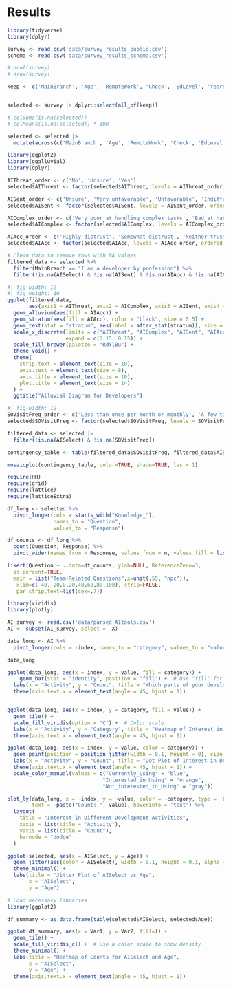 # Results

```r
library(tidyverse)
library(dplyr)

survey <- read.csv('data/survey_results_public.csv')
schema <- read.csv('data/survey_results_schema.csv')

# ncol(survey)
# nrow(survey)

keep <- c('MainBranch', 'Age', 'RemoteWork', 'Check', 'EdLevel', 'YearsCode', 'YearsCodePro', 'DevType', 'Country', 'ConvertedCompYearly', 'SOVisitFreq', 'SOAccount', 'SOPartFreq', 'SOComm', 'AISelect', 'AISent', 'AIAcc', 'AIComplex', 'AIThreat', 'ICorPM', 'WorkExp', 'Knowledge_1', 'Knowledge_2', 'Knowledge_3', 'Knowledge_4', 'Knowledge_5', 'Knowledge_6', 'Knowledge_7', 'Knowledge_8', 'Knowledge_9', 'TimeSearching', 'TimeAnswering', 'ProfessionalCloud', 'ProfessionalQuestion', 'Industry', 'JobSat', 'SurveyLength', 'SurveyEase')


selected <- survey |> dplyr::select(all_of(keep))

# colSums(is.na(selected))
# colMeans(is.na(selected)) * 100

selected <- selected |>
  mutate(across(c('MainBranch', 'Age', 'RemoteWork', 'Check', 'EdLevel', 'DevType', 'SOVisitFreq', 'SOAccount', 'SOPartFreq', 'SOComm', 'AISelect', 'AISent', 'AIAcc', 'AIComplex', 'AIThreat', 'ICorPM', 'Knowledge_1', 'Knowledge_2', 'Knowledge_3', 'Knowledge_4', 'Knowledge_5', 'Knowledge_6', 'Knowledge_7', 'Knowledge_8', 'Knowledge_9', 'TimeSearching', 'TimeAnswering', 'ProfessionalCloud', 'ProfessionalQuestion', 'JobSat', 'SurveyLength', 'SurveyEase'), as.factor))
```

```r
library(ggplot2)
library(ggalluvial)
library(dplyr)

AIThreat_order <- c('No', 'Unsure', 'Yes')
selected$AIThreat <- factor(selected$AIThreat, levels = AIThreat_order, ordered = TRUE)

AISent_order <- c('Unsure', 'Very unfavorable', 'Unfavorable', 'Indifferent', 'Favorable', 'Very favorable')
selected$AISent <- factor(selected$AISent, levels = AISent_order, ordered = TRUE)

AIComplex_order <- c('Very poor at handling complex tasks', 'Bad at handling complex tasks', 'Neither good or bad at handling complex tasks', 'Good, but not great at handling complex tasks', 'Very well at handling complex tasks')
selected$AIComplex <- factor(selected$AIComplex, levels = AIComplex_order, ordered = TRUE)

AIAcc_order <- c('Highly distrust', 'Somewhat distrust', 'Neither trust nor distrust', 'Somewhat trust', 'Highly trust')
selected$AIAcc <- factor(selected$AIAcc, levels = AIAcc_order, ordered = TRUE)

# Clean data to remove rows with NA values
filtered_data <- selected %>%
  filter(MainBranch == "I am a developer by profession") %>%
  filter(!is.na(AISelect) & !is.na(AISent) & !is.na(AIAcc) & !is.na(AIComplex) & !is.na(AIThreat))
```
```r
#| fig-width: 12
#| fig-height: 10
ggplot(filtered_data,
       aes(axis1 = AIThreat, axis2 = AIComplex, axis3 = AISent, axis4 = AIAcc)) +
  geom_alluvium(aes(fill = AIAcc)) +
  geom_stratum(aes(fill = AIAcc), color = "black", size = 0.5) +
  geom_text(stat = "stratum", aes(label = after_stat(stratum)), size = 2.5, color = "black") +
  scale_x_discrete(limits = c("AIThreat", "AIComplex", "AISent", "AIAcc"),
                   expand = c(0.15, 0.15)) +
  scale_fill_brewer(palette = "RdYlBu") +
  theme_void() +
  theme(
    strip.text = element_text(size = 10),
    axis.text = element_text(size = 8),
    axis.title = element_text(size = 10),
    plot.title = element_text(size = 14)
  ) +
  ggtitle("Alluvial Diagram for Developers")
```
```r
#| fig-width: 12
SOVisitFreq_order <- c('Less than once per month or monthly', 'A few times per month or weekly', 'A few times per week', 'Daily or almost daily', 'Multiple times per day')
selected$SOVisitFreq <- factor(selected$SOVisitFreq, levels = SOVisitFreq_order, ordered = TRUE)

filtered_data <- selected |>
  filter(!is.na(AISelect) & !is.na(SOVisitFreq))

contingency_table <- table(filtered_data$SOVisitFreq, filtered_data$AISelect)

mosaicplot(contingency_table, color=TRUE, shade=TRUE, las = 1)
```

```r
require(HH)
require(grid)
require(lattice)
require(latticeExtra)

df_long <- selected %>%
  pivot_longer(cols = starts_with("Knowledge_"),
               names_to = "Question",
               values_to = "Response")

df_counts <- df_long %>%
  count(Question, Response) %>%
  pivot_wider(names_from = Response, values_from = n, values_fill = list(n = 0))

likert(Question ~ .,data=df_counts, ylab=NULL, ReferenceZero=3,
  as.percent=TRUE,
  main = list("Team-Related Questions",x=unit(.55, "npc")),
   xlim=c(-40,-20,0,20,40,60,80,100), strip=FALSE,
   par.strip.text=list(cex=.7))
```

```r
library(viridis)
library(plotly)

AI_survey <- read.csv('data/parsed_AItools.csv')
AI <- subset(AI_survey, select = -X)

data_long <- AI %>%
  pivot_longer(cols = -index, names_to = "category", values_to = "value")

data_long

ggplot(data_long, aes(x = index, y = value, fill = category)) +
    geom_bar(stat = "identity", position = "fill") +  # Use "fill" for proportions
  labs(x = "Activity", y = "Count", title = "Which parts of your development workflow are you currently using AI tools for\nand which are you interested in using AI tools for over the next year?") +
  theme(axis.text.x = element_text(angle = 45, hjust = 1))


ggplot(data_long, aes(x = index, y = category, fill = value)) +
  geom_tile() +
  scale_fill_viridis(option = "C") +  # Color scale
  labs(x = "Activity", y = "Category", title = "Heatmap of Interest in Development Activities") +
  theme(axis.text.x = element_text(angle = 45, hjust = 1))

ggplot(data_long, aes(x = index, y = value, color = category)) +
  geom_point(position = position_jitter(width = 0.1, height = 0), size = 3) +
  labs(x = "Activity", y = "Count", title = "Dot Plot of Interest in Development Activities") +
  theme(axis.text.x = element_text(angle = 45, hjust = 1)) +
  scale_color_manual(values = c("Currently_Using" = "blue", 
                               "Interested_in_Using" = "orange", 
                               "Not_interested_in_Using" = "gray"))

plot_ly(data_long, x = ~index, y = ~value, color = ~category, type = 'bar', 
        text = ~paste("Count: ", value), hoverinfo = 'text') %>%
  layout(
    title = "Interest in Different Development Activities",
    xaxis = list(title = "Activity"),
    yaxis = list(title = "Count"),
    barmode = "dodge"
  )
```

```r
ggplot(selected, aes(x = AISelect, y = Age)) +
  geom_jitter(aes(color = AISelect), width = 0.1, height = 0.1, alpha = 0.05) +
  theme_minimal() +
  labs(title = "Jitter Plot of AISelect vs Age",
       x = "AISelect",
       y = "Age")
```

```r
# Load necessary libraries
library(ggplot2)

df_summary <- as.data.frame(table(selected$AISelect, selected$Age))

ggplot(df_summary, aes(x = Var1, y = Var2, fill=)) +
  geom_tile() +
  scale_fill_viridis_c() +  # Use a color scale to show density
  theme_minimal() +
  labs(title = "Heatmap of Counts for AISelect and Age",
       x = "AISelect",
       y = "Age") +
  theme(axis.text.x = element_text(angle = 45, hjust = 1))

```
